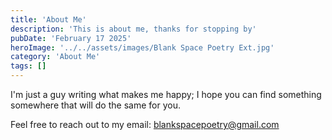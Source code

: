 ```yaml
---
title: 'About Me'
description: 'This is about me, thanks for stopping by'
pubDate: 'February 17 2025'
heroImage: '../../assets/images/Blank Space Poetry Ext.jpg'
category: 'About Me'
tags: []
---
```


I'm just a guy writing what makes me happy; I hope you can find something somewhere that will do the same for you.

Feel free to reach out to my email: blankspacepoetry@gmail.com
